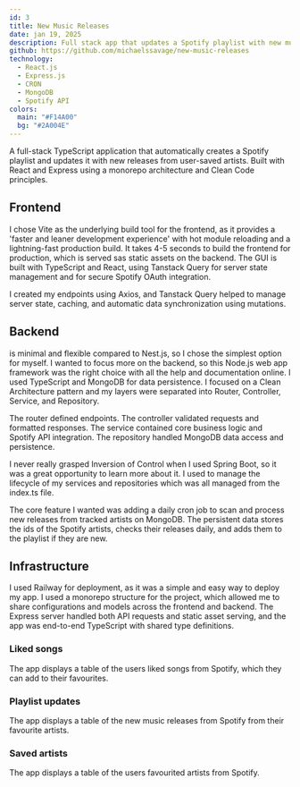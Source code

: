 ```yaml
---
id: 3
title: New Music Releases
date: jan 19, 2025
description: Full stack app that updates a Spotify playlist with new music releases
github: https://github.com/michaelssavage/new-music-releases
technology:
  - React.js
  - Express.js
  - CRON
  - MongoDB
  - Spotify API
colors:
  main: "#F14A00"
  bg: "#2A004E"
---
```






<Anchor link="https://new-music-releases-production.up.railway.app/" text="New Music Releases" variant="button" />

A full-stack TypeScript application that automatically creates a Spotify playlist and updates it with new releases from user-saved artists. Built with React and Express using a monorepo architecture and Clean Code principles. 

## Frontend

I chose Vite as the underlying build tool for the frontend, as it provides a 'faster and leaner development experience' with hot module reloading and a lightning-fast production build. It takes 4-5 seconds to build the frontend for production, which is served sas static assets on the backend. The GUI is built with TypeScript and React, using Tanstack Query for server state management and 
<Anchor link="https://tanstack.com/" text="Tanstack Router" variant="link" isExternal /> for secure Spotify OAuth integration.

<Picture src={nmr} alt="tan stack apps" />

I created my endpoints using Axios, and Tanstack Query helped to manage server state, caching, and automatic data synchronization using mutations.

## Backend

<Anchor link="https://expressjs.com/" text="Express.js" variant="link" isExternal /> is minimal and flexible compared to Nest.js, so I chose the simplest option for myself. I wanted to focus more on the backend, so this Node.js web app framework was the right choice with all the help and documentation online. I used TypeScript and MongoDB for data persistence. I focused on a Clean Architecture pattern and my layers were separated into Router, Controller, Service, and Repository.

The router defined endpoints. The controller validated requests and formatted responses. The service contained core business logic and Spotify API integration. The repository handled MongoDB data access and persistence.

I never really grasped Inversion of Control when I used Spring Boot, so it was a great opportunity to learn more about it. I used <Anchor link="https://en.wikipedia.org/wiki/Dependency_injection" text="dependency injection" variant="link" isExternal /> to manage the lifecycle of my services and repositories which was all managed from the index.ts file.

The core feature I wanted was adding a daily cron job to scan and process new releases from tracked artists on MongoDB. The persistent data stores the ids of the Spotify artists, checks their releases daily, and adds them to the playlist if they are new.

## Infrastructure

I used Railway for deployment, as it was a simple and easy way to deploy my app. I used a monorepo structure for the project, which allowed me to share configurations and models across the frontend and backend. The Express server handled both API requests and static asset serving, and the app was end-to-end TypeScript with shared type definitions.

### Liked songs

The app displays a table of the users liked songs from Spotify, which they can add to their favourites.

<Picture src={likedSongs} alt="Liked songs table" />

### Playlist updates

The app displays a table of the new music releases from Spotify from their favourite artists.

<Picture src={playlistUpdates} alt="Liked songs table" />

### Saved artists

The app displays a table of the users favourited artists from Spotify.

<Picture src={savedArtists} alt="Liked songs table" />